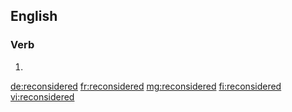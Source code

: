 ==English==

===Verb===
{{head|en|verb form}}

# {{en-past of|reconsider}}

[[de:reconsidered]]
[[fr:reconsidered]]
[[mg:reconsidered]]
[[fi:reconsidered]]
[[vi:reconsidered]]